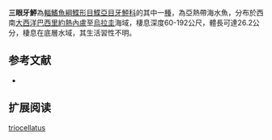 {{Speciesbox
| name = 三眼牙鮃
| image = 
| image_width = 250px
| image_caption = 
| status = NE
| status_system = IUCN3.1
| genus = Paralichthys
| species = triocellatus
| authority = [[Miranda_Ribeiro|Miranda Ribeiro]], 1903
| synonyms = 
}}

'''三眼牙鮃'''為[[輻鰭魚綱|輻鰭魚綱]][[鰈形目|鰈形目]][[鰈亞目|鰈亞目]][[牙鮃科|牙鮃科]]的其中一[[種|種]]，為亞熱帶海水魚，分布於西南[[大西洋|大西洋]][[巴西|巴西]][[里約熱內盧|里約熱內盧]]至[[烏拉圭|烏拉圭]]海域，棲息深度60-192公尺，體長可達26.2公分，棲息在底層水域，其生活習性不明。
==参考文献==
*{{FishBase_species|genus=Paralichthys|species=triocellatus |year=2014|month=3}}

== 扩展阅读 ==
{{refbegin}}
{{wikispecies-inline|Paralichthys triocellatus |三眼牙鮃}}
{{refend}}
{{Taxonbar|from=Q1841182}}

[[Category:牙鮃屬|triocellatus]]


{{魚類小作品}}